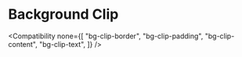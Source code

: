 
# Background Clip

<Compatibility
  none={[
    "bg-clip-border",
    "bg-clip-padding",
    "bg-clip-content",
    "bg-clip-text",
  ]}
/>
